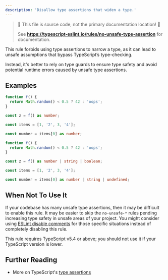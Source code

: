 ```yaml
---
description: 'Disallow type assertions that widen a type.'
---
```



> 🛑 This file is source code, not the primary documentation location! 🛑
>
> See **https://typescript-eslint.io/rules/no-unsafe-type-assertion** for documentation.

This rule forbids using type assertions to narrow a type, as it can lead to unsafe assumptions that bypass TypeScript’s type-checking.

Instead, it's better to rely on type guards to ensure type safety and avoid potential runtime errors caused by unsafe type assertions.

## Examples

<Tabs>
<TabItem value="❌ Incorrect">

```ts
function f() {
  return Math.random() < 0.5 ? 42 : 'oops';
}

const z = f() as number;

const items = [1, '2', 3, '4'];

const number = items[0] as number;
```

</TabItem>
<TabItem value="✅ Correct">

```ts
function f() {
  return Math.random() < 0.5 ? 42 : 'oops';
}

const z = f() as number | string | boolean;

const items = [1, '2', 3, '4'];

const number = items[0] as number | string | undefined;
```

</TabItem>
</Tabs>

## When Not To Use It

If your codebase has many unsafe type assertions, then it may be difficult to enable this rule.
It may be easier to skip the `no-unsafe-*` rules pending increasing type safety in unsafe areas of your project.
You might consider using [ESLint disable comments](https://eslint.org/docs/latest/use/configure/rules#using-configuration-comments-1) for those specific situations instead of completely disabling this rule.

This rule requires TypeScript v5.4 or above; you should not use it if your TypeScript version is lower.

## Further Reading

- More on TypeScript's [type assertions](https://www.typescriptlang.org/docs/handbook/2/everyday-types.html#type-assertions)
